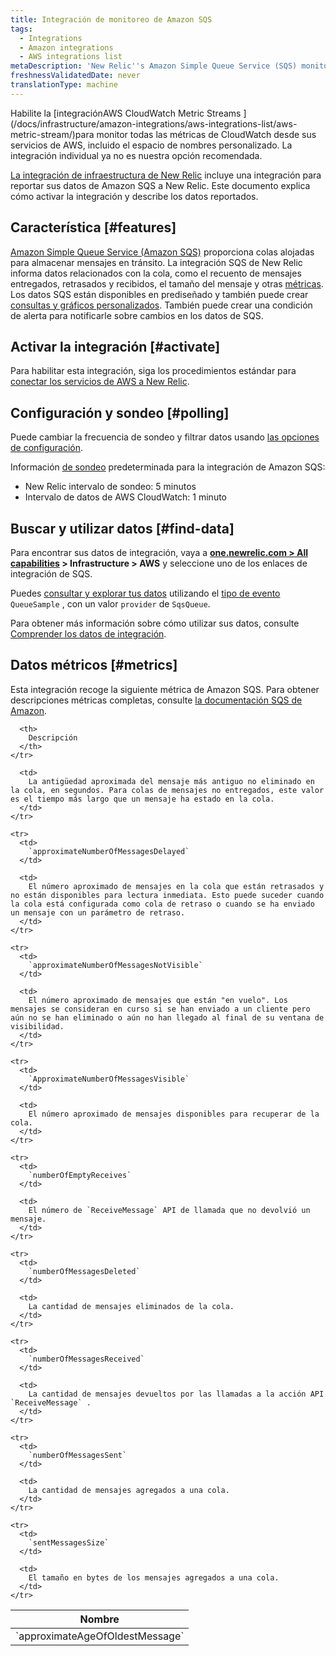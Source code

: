 ```yaml
---
title: Integración de monitoreo de Amazon SQS
tags:
  - Integrations
  - Amazon integrations
  - AWS integrations list
metaDescription: 'New Relic''s Amazon Simple Queue Service (SQS) monitoring integration: what data it reports, and how to enable it.'
freshnessValidatedDate: never
translationType: machine
---
```


<Callout variant="important">
  Habilite la [integraciónAWS CloudWatch Metric Streams ](/docs/infrastructure/amazon-integrations/aws-integrations-list/aws-metric-stream/)para monitor todas las métricas de CloudWatch desde sus servicios de AWS, incluido el espacio de nombres personalizado. La integración individual ya no es nuestra opción recomendada.
</Callout>

[La integración de infraestructura de New Relic](/docs/infrastructure/integrations-getting-started/getting-started/introduction-infrastructure-integrations) incluye una integración para reportar sus datos de Amazon SQS a New Relic. Este documento explica cómo activar la integración y describe los datos reportados.

## Característica [#features]

[Amazon Simple Queue Service (Amazon SQS)](https://aws.amazon.com/sqs/) proporciona colas alojadas para almacenar mensajes en tránsito. La integración SQS de New Relic informa datos relacionados con la cola, como el recuento de mensajes entregados, retrasados y recibidos, el tamaño del mensaje y otras [métricas](#metrics). Los datos SQS están disponibles en <InlinePopover type="dashboards"/>prediseñado y también puede crear [consultas y gráficos personalizados](/docs/infrastructure/integrations-getting-started/getting-started/use-integration-data-new-relic-insights). También puede crear una condición de alerta para notificarle sobre cambios en los datos de SQS.

## Activar la integración [#activate]

Para habilitar esta integración, siga los procedimientos estándar para [conectar los servicios de AWS a New Relic](/docs/infrastructure/infrastructure-integrations/getting-started/connect-aws-integrations-infrastructure).

## Configuración y sondeo [#polling]

Puede cambiar la frecuencia de sondeo y filtrar datos usando [las opciones de configuración](/docs/integrations/new-relic-integrations/getting-started/configure-polling-frequency-data-collection-cloud-integrations).

Información [de sondeo](/docs/infrastructure/amazon-integrations/aws-integrations-list/aws-polling-intervals-infrastructure-integrations) predeterminada para la integración de Amazon SQS:

* New Relic intervalo de sondeo: 5 minutos
* Intervalo de datos de AWS CloudWatch: 1 minuto

## Buscar y utilizar datos [#find-data]

Para encontrar sus datos de integración, vaya a <DoNotTranslate>**[one.newrelic.com > All capabilities](https://one.newrelic.com/all-capabilities) > Infrastructure > AWS**</DoNotTranslate> y seleccione uno de los enlaces de integración de SQS.

Puedes [consultar y explorar tus datos](/docs/using-new-relic/data/understand-data/query-new-relic-data) utilizando el [tipo de evento](/docs/data-apis/understand-data/new-relic-data-types/#event-data) `QueueSample` , con un valor `provider` de `SqsQueue`.

Para obtener más información sobre cómo utilizar sus datos, consulte [Comprender los datos de integración](/docs/infrastructure/integrations/find-use-infrastructure-integration-data).

## Datos métricos [#metrics]

Esta integración recoge la siguiente métrica de Amazon SQS. Para obtener descripciones métricas completas, consulte [la documentación SQS de Amazon](http://docs.aws.amazon.com/AmazonCloudWatch/latest/monitoring/sqs-metricscollected.html).

<table>
  <thead>
    <tr>
      <th width={360}>
        Nombre
      </th>

      <th>
        Descripción
      </th>
    </tr>
  </thead>

  <tbody>
    <tr>
      <td>
        `approximateAgeOfOldestMessage`
      </td>

      <td>
        La antigüedad aproximada del mensaje más antiguo no eliminado en la cola, en segundos. Para colas de mensajes no entregados, este valor es el tiempo más largo que un mensaje ha estado en la cola.
      </td>
    </tr>

    <tr>
      <td>
        `approximateNumberOfMessagesDelayed`
      </td>

      <td>
        El número aproximado de mensajes en la cola que están retrasados y no están disponibles para lectura inmediata. Esto puede suceder cuando la cola está configurada como cola de retraso o cuando se ha enviado un mensaje con un parámetro de retraso.
      </td>
    </tr>

    <tr>
      <td>
        `approximateNumberOfMessagesNotVisible`
      </td>

      <td>
        El número aproximado de mensajes que están "en vuelo". Los mensajes se consideran en curso si se han enviado a un cliente pero aún no se han eliminado o aún no han llegado al final de su ventana de visibilidad.
      </td>
    </tr>

    <tr>
      <td>
        `ApproximateNumberOfMessagesVisible`
      </td>

      <td>
        El número aproximado de mensajes disponibles para recuperar de la cola.
      </td>
    </tr>

    <tr>
      <td>
        `numberOfEmptyReceives`
      </td>

      <td>
        El número de `ReceiveMessage` API de llamada que no devolvió un mensaje.
      </td>
    </tr>

    <tr>
      <td>
        `numberOfMessagesDeleted`
      </td>

      <td>
        La cantidad de mensajes eliminados de la cola.
      </td>
    </tr>

    <tr>
      <td>
        `numberOfMessagesReceived`
      </td>

      <td>
        La cantidad de mensajes devueltos por las llamadas a la acción API `ReceiveMessage` .
      </td>
    </tr>

    <tr>
      <td>
        `numberOfMessagesSent`
      </td>

      <td>
        La cantidad de mensajes agregados a una cola.
      </td>
    </tr>

    <tr>
      <td>
        `sentMessagesSize`
      </td>

      <td>
        El tamaño en bytes de los mensajes agregados a una cola.
      </td>
    </tr>
  </tbody>
</table>
